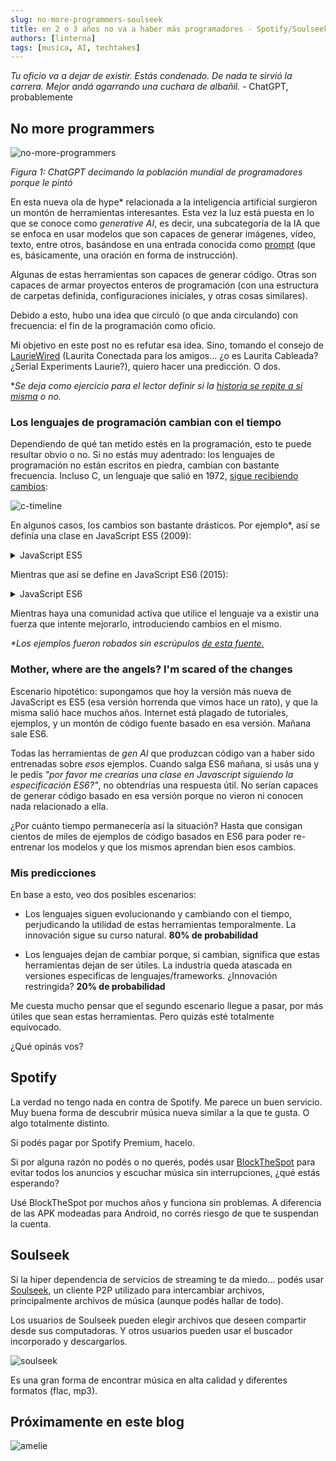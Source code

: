 ```yaml
---
slug: no-more-programmers-soulseek
title: en 2 o 3 años no va a haber más programadores - Spotify/Soulseek
authors: [linterna]
tags: [musica, AI, techtakes]
---
```


_Tu oficio va a dejar de existir. Estás condenado. De nada te sirvió la carrera.
Mejor andá agarrando una cuchara de albañil._ - ChatGPT, probablemente

<!-- truncate -->

## No more programmers

![no-more-programmers](./no-more-programmers.png)

_Figura 1: ChatGPT decimando la población mundial de programadores porque le
pintó_

En esta nueva ola de hype\* relacionada a la inteligencia artificial surgieron
un montón de herramientas interesantes. Esta vez la luz está puesta en lo que se
conoce como _generative AI_, es decir, una subcategoría de la IA que se enfoca
en usar modelos que son capaces de generar imágenes, vídeo, texto, entre otros,
basándose en una entrada conocida como
[prompt](https://en.wikipedia.org/wiki/Prompt_engineering) (que es, básicamente,
una oración en forma de instrucción).

Algunas de estas herramientas son capaces de generar código. Otras son capaces
de armar proyectos enteros de programación (con una estructura de carpetas
definida, configuraciones iniciales, y otras cosas similares).

Debido a esto, hubo una idea que circuló (o que anda circulando) con frecuencia:
el fin de la programación como oficio.

Mi objetivo en este post no es refutar esa idea. Sino, tomando el consejo de
[LaurieWired](https://www.youtube.com/watch?v=3xcwoWF5H1A) (Laurita Conectada
para los amigos... ¿o es Laurita Cableada? ¿Serial Experiments Laurie?), quiero
hacer una predicción. O dos.

\*_Se deja como ejercicio para el lector definir si la
[historia se repite a sí misma](https://en.wikipedia.org/wiki/AI_winter) o no._

### Los lenguajes de programación cambian con el tiempo

Dependiendo de qué tan metido estés en la programación, esto te puede resultar
obvio o no. Si no estás muy adentrado: los lenguajes de programación no están
escritos en piedra, cambian con bastante frecuencia. Incluso C, un lenguaje que
salió en 1972,
[sigue recibiendo cambios](<https://en.wikipedia.org/wiki/C_(programming_language)#History>):

![c-timeline](./c-timeline.png)

En algunos casos, los cambios son bastante drásticos. Por ejemplo\*, así se
definía una clase en JavaScript ES5 (2009):

<details>
<summary>JavaScript ES5</summary>

```javascript
"use strict";

/**
 * Person class.
 *
 * @constructor
 * @param {String} name - name of a person.
 * @param {Number} age  - age of a person.
 * @param {String} gender  - gender of a person.
 */

function Person(name, age, gender) {
  this.name = name;
  this.age = age;
  this.gender = gender;
}

Person.prototype.getName = function () {
  return this.name;
};

Person.prototype.getAge = function () {
  return this.age;
};

Person.prototype.getGender = function () {
  return this.gender;
};

/**
 * Teacher class.
 *
 * @constructor
 * @param {String} name - name of a teacher.
 * @param {Number} age  - age of a teacher.
 * @param {String} gender  - gender of a teacher.
 * @param {String} subject - subject of a teacher.
 */

function Teacher(name, age, gender, subject) {
  Person.call(this, name, age, gender);
  this.subject = subject;
}

Teacher.prototype = Object.create(Person.prototype);
Teacher.prototype.constructor = Teacher;

Teacher.prototype.getSubject = function () {
  return this.subject;
};
```

</details>

Mientras que así se define en JavaScript ES6 (2015):

<details>
<summary>JavaScript ES6</summary>

```javascript
"use strict";

/**
 * Person class.
 *
 * @constructor
 * @param {String} name - name of a person.
 * @param {Number} age  - age of a person.
 * @param {String} gender  - gender of a person.
 */

class Person {
  constructor(name, age, gender) {
    this.name = name;
    this.age = age;
    this.gender = gender;
  }

  getName() {
    return this.name;
  }

  getAge() {
    return this.age;
  }

  getGender() {
    return this.gender;
  }
}

/**
 * Teacher class.
 *
 * @constructor
 * @param {String} name - name of a teacher.
 * @param {Number} age  - age of a teacher.
 * @param {String} gender  - gender of a teacher.
 * @param {String} subject - subject of a teacher.
 */

class Teacher extends Person {
  constructor(name, age, gender, subject) {
    super(name, age, gender);

    this.subject = subject;
  }

  getSubject() {
    return this.subject;
  }
}
```

</details>

Mientras haya una comunidad activa que utilice el lenguaje va a existir una
fuerza que intente mejorarlo, introduciendo cambios en el mismo.

_\*Los ejemplos fueron robados sin escrúpulos
[de esta fuente.](https://gist.github.com/apal21/7cf1d3e62c2eae60860f2b8a97caa799#file-readme-md)_

### Mother, where are the angels? I'm scared of the changes

Escenario hipotético: supongamos que hoy la versión más nueva de JavaScript es
ES5 (esa versión horrenda que vimos hace un rato), y que la misma salió hace
muchos años. Internet está plagado de tutoriales, ejemplos, y un montón de
código fuente basado en esa versión. Mañana sale ES6.

Todas las herramientas de _gen AI_ que produzcan código van a haber sido
entrenadas sobre _esos_ ejemplos. Cuando salga ES6 mañana, si usás una y le
pedís _"por favor me crearías una clase en Javascript siguiendo la
especificación ES6?"_, no obtendrías una respuesta útil. No serían capaces de
generar código basado en esa versión porque no vieron ni conocen nada
relacionado a ella.

¿Por cuánto tiempo permanecería así la situación? Hasta que consigan cientos de
miles de ejemplos de código basados en ES6 para poder re-entrenar los modelos y
que los mismos aprendan bien esos cambios.

### Mis predicciones

En base a esto, veo dos posibles escenarios:

- Los lenguajes siguen evolucionando y cambiando con el tiempo, perjudicando la
  utilidad de estas herramientas temporalmente. La innovación sigue su curso
  natural. **80% de probabilidad**

- Los lenguajes dejan de cambiar porque, si cambian, significa que estas
  herramientas dejan de ser útiles. La industria queda atascada en versiones
  especificas de lenguajes/frameworks. ¿Innovación restringida? **20% de
  probabilidad**

Me cuesta mucho pensar que el segundo escenario llegue a pasar, por más útiles
que sean estas herramientas. Pero quizás esté totalmente equivocado.

¿Qué opinás vos?

## Spotify

La verdad no tengo nada en contra de Spotify. Me parece un buen servicio. Muy
buena forma de descubrir música nueva similar a la que te gusta. O algo
totalmente distinto.

Si podés pagar por Spotify Premium, hacelo.

Si por alguna razón no podés o no querés, podés usar
[BlockTheSpot](https://github.com/mrpond/BlockTheSpot) para evitar todos los
anuncios y escuchar música sin interrupciones, ¿qué estás esperando?

Usé BlockTheSpot por muchos años y funciona sin problemas. A diferencia de las
APK modeadas para Android, no corrés riesgo de que te suspendan la cuenta.

## Soulseek

Si la hiper dependencia de servicios de streaming te da miedo... podés usar
[Soulseek](https://www.slsknet.org/news/), un cliente P2P utilizado para
intercambiar archivos, principalmente archivos de música (aunque podés hallar de
todo).

Los usuarios de Soulseek pueden elegir archivos que deseen compartir desde sus
computadoras. Y otros usuarios pueden usar el buscador incorporado y
descargarlos.

![soulseek](./soulseek.png)

Es una gran forma de encontrar música en alta calidad y diferentes formatos
(flac, mp3).

## Próximamente en este blog

![amelie](./amelie.jpg)
